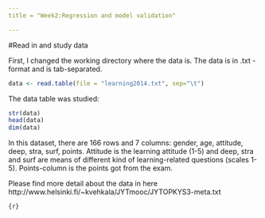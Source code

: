 ```yaml
---
title = "Week2:Regression and model validation"

---
```


#Read in and study data

First, I changed the working directory where the data is.
The data is in .txt -format and is tab-separated.

```r
data <- read.table(file = "learning2014.txt", sep="\t")
```

The data table was studied:
```r
str(data)
head(data)
dim(data)
```
In this dataset, there are 166 rows and 7 columns:
gender, age, attitude, deep, stra, surf, points.
Attitude is the learning attitude (1-5) and deep, stra and surf are means of different kind of learning-related questions (scales 1-5). Points-column is the points got from the exam.

Please find more detail about the data in here
http://www.helsinki.fi/~kvehkala/JYTmooc/JYTOPKYS3-meta.txt


```{r}```